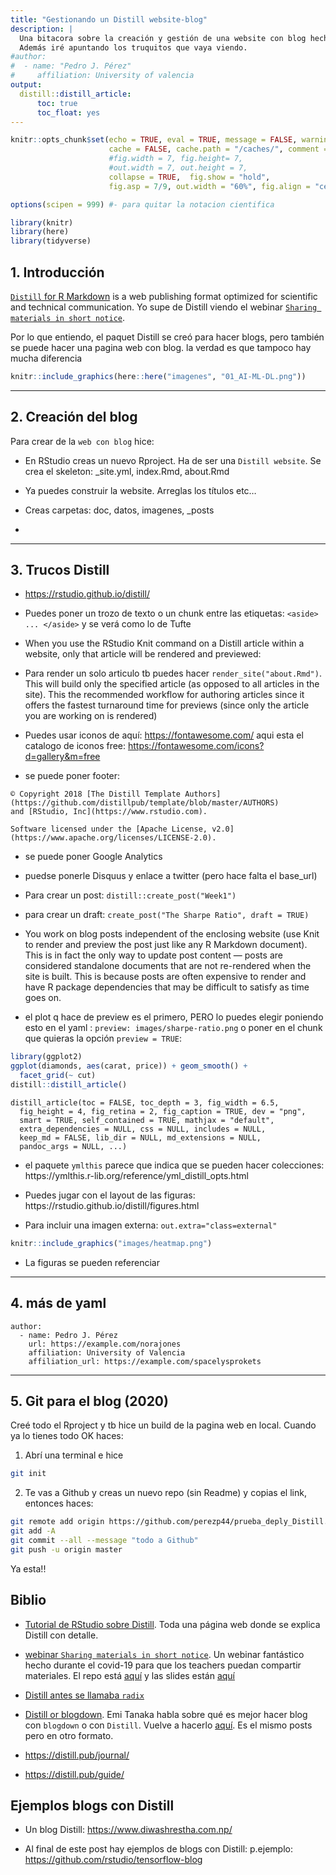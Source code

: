 ```yaml
---
title: "Gestionando un Distill website-blog"
description: |
  Una bitacora sobre la creación y gestión de una website con blog hecha con Distill <br>
  Además iré apuntando los truquitos que vaya viendo.
#author: 
#  - name: "Pedro J. Pérez"
#     affiliation: University of valencia
output:
  distill::distill_article:
      toc: true
      toc_float: yes
---
```





```r
knitr::opts_chunk$set(echo = TRUE, eval = TRUE, message = FALSE, warning = FALSE, 
                      cache = FALSE, cache.path = "/caches/", comment = "#>",
                      #fig.width = 7, fig.height= 7,   
                      #out.width = 7, out.height = 7,
                      collapse = TRUE,  fig.show = "hold",
                      fig.asp = 7/9, out.width = "60%", fig.align = "center")
```



```r
options(scipen = 999) #- para quitar la notacion cientifica
```

```r
library(knitr)
library(here)
library(tidyverse)
```



## 1. Introducción

[`Distill` for R Markdown](https://rstudio.github.io/distill/) is a web publishing format optimized for scientific and technical communication. Yo supe de Distill viendo el webinar [`Sharing materials in short notice`](https://resources.rstudio.com/webinars/sharing-on-short-notice-how-to-get-your-materials-online-with-r-markdown). 

Por lo que entiendo, el paquet Distill se creó para hacer blogs, pero también se puede hacer una pagina web con blog. la verdad es que tampoco hay mucha diferencia



```r
knitr::include_graphics(here::here("imagenes", "01_AI-ML-DL.png"))
```



-----------------------
  
## 2. Creación del blog

Para crear de la `web con blog` hice:

- En RStudio creas un nuevo Rproject. Ha de ser una `Distill website`. Se crea el skeleton: _site.yml, index.Rmd, about.Rmd

- Ya puedes construir la website. Arreglas los títulos etc...

- Creas carpetas: doc, datos, imagenes, _posts

- 

  


-----------------------

## 3. Trucos Distill


- <https://rstudio.github.io/distill/>


- Puedes poner un trozo de texto o un chunk entre las etiquetas: `<aside> ... </aside>` y se verá como lo de Tufte  

- When you use the RStudio Knit command on a Distill article within a website, only that article will be rendered and previewed:

- Para render un solo articulo tb puedes hacer `render_site("about.Rmd")`. This will build only the specified article (as opposed to all articles in the site). This the recommended workflow for authoring articles since it offers the fastest turnaround time for previews (since only the article you are working on is rendered)

- Puedes usar iconos de aquí: <https://fontawesome.com/>   aqui esta el catalogo de iconos free: <https://fontawesome.com/icons?d=gallery&m=free>


- se puede poner footer:

```
© Copyright 2018 [The Distill Template Authors]
(https://github.com/distillpub/template/blob/master/AUTHORS) 
and [RStudio, Inc](https://www.rstudio.com).

Software licensed under the [Apache License, v2.0]
(https://www.apache.org/licenses/LICENSE-2.0).
```


- se puede poner Google Analytics

- puedse ponerle Disquus y enlace a twitter (pero hace falta el base_url)

- Para crear un post: `distill::create_post("Week1")`

- para crear un draft: `create_post("The Sharpe Ratio", draft = TRUE)`

- You work on blog posts independent of the enclosing website (use Knit to render and preview the post just like any R Markdown document). This is in fact the only way to update post content — posts are considered standalone documents that are not re-rendered when the site is built. This is because posts are often expensive to render and have R package dependencies that may be difficult to satisfy as time goes on.

- el plot q hace de preview es el primero, PERO lo puedes elegir poniendo esto en el yaml : `preview: images/sharpe-ratio.png` o poner en el chunk que quieras la opción `preview = TRUE`:

```r
library(ggplot2)
ggplot(diamonds, aes(carat, price)) + geom_smooth() +
  facet_grid(~ cut)
distill::distill_article()
```




```
distill_article(toc = FALSE, toc_depth = 3, fig_width = 6.5,
  fig_height = 4, fig_retina = 2, fig_caption = TRUE, dev = "png",
  smart = TRUE, self_contained = TRUE, mathjax = "default",
  extra_dependencies = NULL, css = NULL, includes = NULL,
  keep_md = FALSE, lib_dir = NULL, md_extensions = NULL,
  pandoc_args = NULL, ...)
```



- el paquete `ymlthis` parece que indica que se pueden hacer colecciones: https://ymlthis.r-lib.org/reference/yml_distill_opts.html




- Puedes jugar con el layout de las figuras: https://rstudio.github.io/distill/figures.html

- Para incluir una imagen externa: `out.extra="class=external"`

```r
knitr::include_graphics("images/heatmap.png")
```

- La figuras se pueden referenciar

-----------------------------


## 4. más de yaml


```
author:
  - name: Pedro J. Pérez
    url: https://example.com/norajones
    affiliation: University of Valencia
    affiliation_url: https://example.com/spacelysprokets
```



------------------------------


## 5. Git para el blog (2020)

Creé todo el Rproject y tb hice un build de la pagina web en local. Cuando ya lo tienes todo OK haces: 

1. Abrí una terminal e hice

```bash
git init
```

2. Te vas a Github y creas un nuevo repo (sin Readme) y copias el link, entonces haces:


```bash
git remote add origin https://github.com/perezp44/prueba_deply_Distill.git
git add -A
git commit --all --message "todo a Github"
git push -u origin master
```


Ya esta!!


##  Biblio


- [Tutorial de RStudio sobre Distill](https://rstudio.github.io/distill/website.html). Toda una página web donde se explica Distill con detalle.

- [webinar `Sharing materials in short notice`](https://resources.rstudio.com/webinars/sharing-on-short-notice-how-to-get-your-materials-online-with-r-markdown). Un webinar fantástico hecho durante el covid-19 para que los teachers puedan compartir materiales. El repo está [aquí](https://github.com/rstudio-education/sharing-short-notice)  y las slides están [aquí](https://rstudio-education.github.io/sharing-short-notice/#1)

- [Distill antes se llamaba `radix`](https://blog.rstudio.com/2018/09/19/radix-for-r-markdown/)

- [Distill or blogdown](https://emitanaka.rbind.io/post/scientific-and-technical-blogging-radix-vs-blogdown-remix/). Emi Tanaka habla sobre qué es mejor hacer blog con `blogdown` o con `Distill`. Vuelve a hacerlo [aquí](https://emitanaka.org/r/posts/2018-12-12-scientific-and-technical-blogging-radix-vs-blogdown/). Es el mismo posts pero en otro formato.

- <https://distill.pub/journal/>

- <https://distill.pub/guide/>



## Ejemplos blogs con Distill

- Un blog Distill: <https://www.diwashrestha.com.np/>

- Al final de este post hay ejemplos de blogs con Distill: p.ejemplo: <https://github.com/rstudio/tensorflow-blog>



